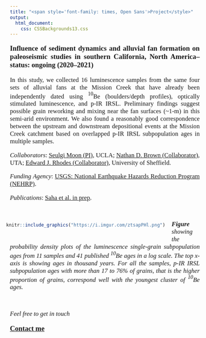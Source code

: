 ---
title: "<span style='font-family: times, Open Sans'>Project</style>"
output: 
  html_document:
    css: CSSBackgrounds13.css
---

<style>
body {
text-align: justify}
</style>

<p style="font-family: times, Open Sans; font-size:14pt">
**Influence of sediment dynamics and alluvial fan formation on paleoseismic studies in southern California, North America–status: ongoing (2020–2021)** 
</p>
<p style="font-family: times, Open Sans; font-size:12.5pt">
In this study, we collected 16 luminescence samples from the same four sets of alluvial fans at the Mission Creek that have already been independently dated using $^{10}$Be (boulders/depth profiles), optically stimulated luminescence, and p-IR IRSL. Preliminary findings suggest possible grain reworking and mixing near the fan surfaces (~1-m) in this semi-arid environment. We also found a reasonably good correspondence between the upstream and downstream depositional events at the Mission Creek catchment based on overlapped p-IR IRSL subpopulation ages in multiple samples.
</p>
<p style="font-family: times, Open Sans; font-size:12.5pt">
*Collaborators*: [Seulgi Moon (PI)](https://faculty.epss.ucla.edu/~sgmoon/), UCLA; [Nathan D. Brown (Collaborator)](https://nathandbrown.wixsite.com/home), UTA; [Edward J. Rhodes (Collaborator)](https://www.sheffield.ac.uk/geography/people/academic-staff/edward-rhodes), University of Sheffield.
</p>
<p style="font-family: times, Open Sans; font-size:12.5pt">
*Funding Agency*: [USGS: National Earthquake Hazards Reduction Program (NEHRP)](https://www.nehrp.gov/).
</p>
<p style="font-family: times, Open Sans; font-size:12.5pt">
*Publications*: [Saha et al. in prep](WMA.html).
</p>

<br>

<div style= "float:left;position: relative; right: 10px; top: -7px;">
```{r echo=FALSE, out.width="500px", fig.align='left'}

knitr::include_graphics("https://i.imgur.com/ztsapPHl.png") 

```
</div>

<p style="font-family: times, Open Sans; font-size:12.5pt">
***Figure*** *showing the probability density plots of the luminescence single-grain subpopulation ages from 11 samples and 41 published $^{10}$Be ages in a log scale. The top x-axis is showing ages in thousand years. For all the samples, p-IR IRSL subpopulation ages with more than 17 to 76% of grains, that is the higher proportion of grains, correspond well with the youngest cluster of $^{10}$Be ages.*
</p>

<br>

<p style="font-family: times, Open Sans; font-size:12.5pt">
*Feel free to get in touch*
</p> 
<p style="font-family: times, Open Sans; font-size:14pt">
[**Contact me**](Contactme.html)
</p>